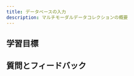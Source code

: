 ```yaml
---
title: データベースの入力
description: マルチモーダルデータコレクションの概要
---
```

<!-- Like a subject number (e.g. CS101) -->

<!-- ## Overview -->

<!-- Provide context for this course, in addition to the concrete learning goals and outcomes. Why would someone want to do this unit? -->

<!-- :::warning TODO
Intro video here
::: -->

## <i class="fa-solid fa-bullseye-arrow"></i> 学習目標


<!-- Replace unitName with name from `unitData.js` - will pull in learning goals and outcomes -->
<LearningGoals unitName="mm_collections_ts"/>

## 質問とフィードバック


<DocsFeedback/>